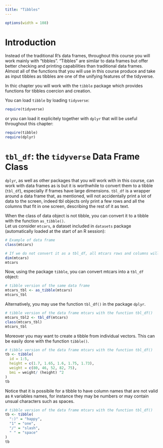 ```yaml
---
title: "Tibbles"
---
```


```r
options(width = 108)
```


# Introduction

Instead of the traditional R's data frames, throughout this course you will work mainly with "tibbles". "Tibbles" are similar to data frames but offer better checking and printing capabilities than traditional data frames. Almost all of the functions that you will use in this course produce and take as input tibbles as tibbles are one of the unifying features of the tidyverse. 

In thic chapter you will work with the `tibble` package which provides functions for tibbles coercion and creation.

You can load `tibble` by loading `tidyverse`:

```r
require(tidyverse)
```

or you can load it explicitely together with `dplyr` that will be useful throughout this chapter:

```r
require(tibble)
require(dplyr)
```


# `tbl_df`: the `tidyverse` Data Frame Class

`dplyr`, as well as other packages that you will work with in this course, can work with data frames as is but it is worthwhile to convert them to a tibble (`tbl_df`), especially if frames have large dimensions. `tbl_df` is a wrapper around a data frame that, as mentioned, will not accidentally print a lot of data to the screen, indeed tbl objects only print a few rows and all the columns that fit in one screen, describing the rest of it as text.


When the class of data object is not tibble, you can convert it to a tibble with the function `as_tibble()`.  
Let us consider `mtcars`, a dataset included in `datasets` package (automatically loaded at the start of an R session): 

```r
# Example of data frame
class(mtcars)

# If we do not convert it as a tbl_df, all mtcars rows and columns will be printed when calling mtcars 
dim(mtcars)
mtcars
```

Now, using the package `tibble`, you can convert mtcars into a `tbl_df` object:

```r
# tibble version of the same data frame 
mtcars_tbl <- as_tibble(mtcars)
mtcars_tbl
```

Alternatively, you may use the function `tbl_df()`  in the package `dplyr`.

```r
# tibble version of the data frame mtcars with the function tbl_df()
mtcars_tbl2 <- tbl_df(mtcars)
class(mtcars_tbl)
mtcars_tbl
```

Moreover you may want to create a tibble from individual vectors. This can be easily done with the function `tibble()`.

```r
# tibble version of the data frame mtcars with the function tbl_df()
tb <- tibble(
  id = 1:5,
  height = c(1.7, 1.65, 1.6, 1.75, 1.73),
  weight = c(80, 46, 52, 82, 75),
  bmi = weight/ (height) ^2
)
tb
```

Notice that it is possibile for a tibble to have column names that are not valid as `R` variables names, for instance they may be numbers or may contain unsual characters such as spaces.

```r
# tibble version of the data frame mtcars with the function tbl_df()
tb <- tibble(
  ":)" = "happy",
  "1" = "one",
  "/" = "slash",
  " " = "space"
)
tb
```
